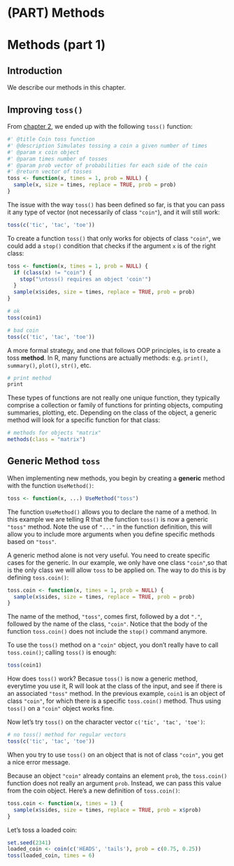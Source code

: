 # (PART) Methods {-}

# Methods (part 1) {#methods1}

## Introduction

We describe our methods in this chapter.



## Improving `toss()`

From [chapter 2](#function), we ended up with the following `toss()` function:

```r
#' @title Coin toss function 
#' @description Simulates tossing a coin a given number of times
#' @param x coin object
#' @param times number of tosses
#' @param prob vector of probabilities for each side of the coin
#' @return vector of tosses
toss <- function(x, times = 1, prob = NULL) {
  sample(x, size = times, replace = TRUE, prob = prob)
}
```

The issue with the way `toss()` has been defined so far, is that you can pass it any type of vector (not necessarily of class `"coin"`), and it will still work:

```r
toss(c('tic', 'tac', 'toe'))
```


To create a function `toss()` that only works for objects of class `"coin"`, we could add a `stop()` condition that checks if the argument `x` is of the right class:

```r
toss <- function(x, times = 1, prob = NULL) {
  if (class(x) != "coin") {
    stop("\ntoss() requires an object 'coin'")
  }
  sample(x$sides, size = times, replace = TRUE, prob = prob)
}

# ok
toss(coin1)

# bad coin
toss(c('tic', 'tac', 'toe'))
```


A more formal strategy, and one that follows OOP principles, is to create a toss __method__. In R, many functions are actually methods: e.g. `print()`, `summary()`, `plot()`, `str()`, etc. 

```r
# print method
print
```

These types of functions are not really one unique function, they typically comprise a collection or family of functions for printing objects, computing summaries, plotting, etc. Depending on the class of the object, a generic method will look for a specific function for that class:

```r
# methods for objects "matrix"
methods(class = "matrix")
```


## Generic Method `toss`

When implementing new methods, you begin by creating a __generic__ method with the function `UseMethod()`:

```r
toss <- function(x, ...) UseMethod("toss")
```

The function `UseMethod()` allows you to declare the name of a method. In this example we are telling R that the function `toss()` is now a generic `"toss"` method. Note the use of `"..."` in the function definition, this will allow you to include more arguments when you define specific methods based on `"toss"`. 

A generic method alone is not very useful. You need to create specific cases for the generic. In our example, we only have one class `"coin"`,so that is the only class we will allow `toss` to be applied on. The way to do this is by defining `toss.coin()`:

```r
toss.coin <- function(x, times = 1, prob = NULL) {
  sample(x$sides, size = times, replace = TRUE, prob = prob)
}
```

The name of the method, `"toss"`, comes first, followed by a dot `"."`, followed by the name of the class, `"coin"`. Notice that the body of the function `toss.coin()` does not include the `stop()` command anymore.

To use the `toss()` method on a `"coin"` object, you don't really have to call `toss.coin()`; calling `toss()` is enough:

```r
toss(coin1)
```

How does `toss()` work? Becasue `toss()` is now a generic method, everytime you use it, R will look at the class of the input, and see if there is an associated `"toss"` method. In the previous example, `coin1` is an object of class `"coin"`, for which there is a specific `toss.coin()` method. Thus using `toss()` on a `"coin"` object works fine. 

Now let's try `toss()` on the character vector `c('tic', 'tac', 'toe')`:

```r
# no toss() method for regular vectors
toss(c('tic', 'tac', 'toe'))
```

When you try to use `toss()` on an object that is not of class `"coin"`, you get a nice error message.



Because an object `"coin"` already contains an element `prob`, the `toss.coin()` function does not really an argument `prob`. Instead, we can pass this value from the coin object.
Here's a new definition of `toss.coin()`:

```r
toss.coin <- function(x, times = 1) {
  sample(x$sides, size = times, replace = TRUE, prob = x$prob)
}
```

Let's toss a loaded coin:

```r
set.seed(2341)
loaded_coin <- coin(c('HEADS', 'tails'), prob = c(0.75, 0.25))
toss(loaded_coin, times = 6)
```
